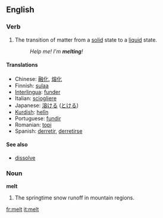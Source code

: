 ==English==

===Verb===
{{en-infl-reg-consonant|melt||}}
# The transition of matter from a [[solid]] state to a [[liquid]] state.
#:''Help me!  I'm '''melting'''!''

====Translations====
*Chinese: [[融化]], [[熔化]]
*Finnish: [[sulaa]]
*[[Interlingua]]: [[funder]]
*Italian: [[sciogliere]]
*Japanese: [[溶ける]] ([[とける]])
*[[Kurdish]]: [[helîn]]
*Portuguese: [[fundir]]
*Romanian: [[topi]]
*Spanish: [[derretir]], [[derretirse]]

====See also====
*[[dissolve]]

===Noun===
'''melt'''  {{uncountable}}
# The springtime snow runoff in mountain regions.

[[fr:melt]]
[[it:melt]]